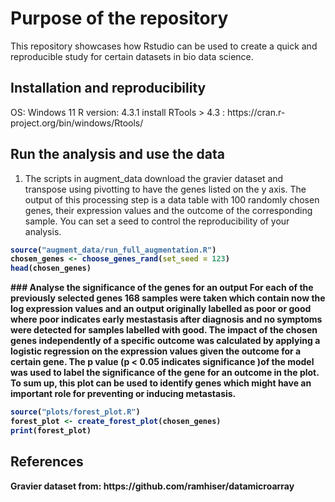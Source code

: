 # Purpose of the repository
This repository showcases how Rstudio can be used to create a quick and reproducible study for certain datasets in bio data science.

## Installation and reproducibility
OS: Windows 11
R version: 4.3.1
install RTools > 4.3 : https://cran.r-project.org/bin/windows/Rtools/


## Run the analysis and use the data
1. The scripts in augment_data download the gravier dataset and transpose using pivotting to have the genes listed on the y axis. The output of this processing step is a data table with 100 randomly chosen genes, their expression values and the outcome of the corresponding sample. You can set a seed to control the reproducibility of your analysis.
<b>
```r
source("augment_data/run_full_augmentation.R")
chosen_genes <- choose_genes_rand(set_seed = 123)
head(chosen_genes)

```
<b>
### Analyse the significance of the genes for an output
For each of the previously selected genes 168 samples were taken which contain now the log expression values and an output originally labelled as poor or good where poor indicates early mestastasis after diagnosis and no symptoms were detected for samples labelled with good. The impact of the chosen genes independently of a specific outcome was calculated by applying a logistic regression on the expression values given the outcome for a certain gene. The p value (p < 0.05 indicates significance )of the model was used to label the significance of the gene for an outcome in the plot. To sum up, this plot can be used to identify genes which might have an important role for preventing or inducing metastasis.

```r
source("plots/forest_plot.R")
forest_plot <- create_forest_plot(chosen_genes)
print(forest_plot)
```


## References 
Gravier dataset from: https://github.com/ramhiser/datamicroarray



